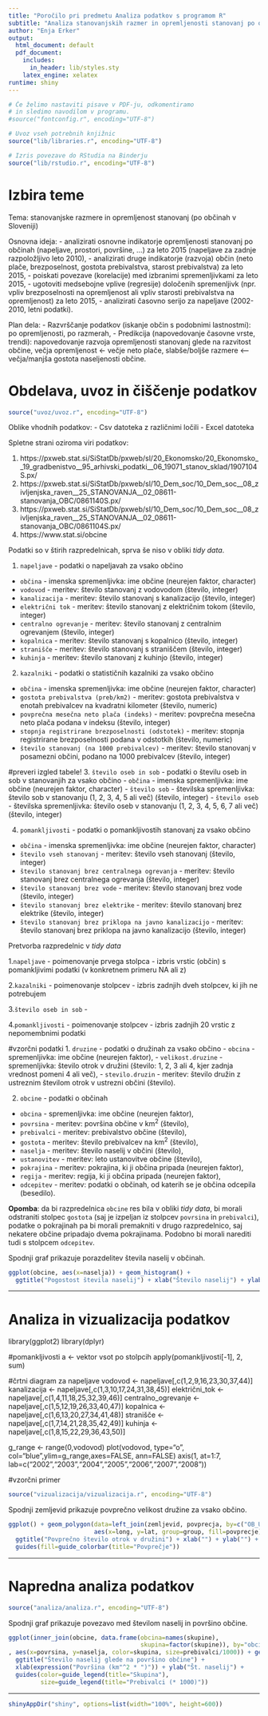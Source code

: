 ```yaml
---
title: "Poročilo pri predmetu Analiza podatkov s programom R"
subtitle: "Analiza stanovanjskih razmer in opremljenosti stanovanj po občinah v Sloveniji"
author: "Enja Erker"
output:
  html_document: default
  pdf_document:
    includes:
      in_header: lib/styles.sty
    latex_engine: xelatex
runtime: shiny
---
```


```r
# Če želimo nastaviti pisave v PDF-ju, odkomentiramo
# in sledimo navodilom v programu.
#source("fontconfig.r", encoding="UTF-8")

# Uvoz vseh potrebnih knjižnic
source("lib/libraries.r", encoding="UTF-8")
```

```r
# Izris povezave do RStudia na Binderju
source("lib/rstudio.r", encoding="UTF-8")
```

# Izbira teme

Tema: stanovanjske razmere in opremljenost stanovanj (po občinah v Sloveniji)

Osnovna ideja: 
-	analizirati osnovne indikatorje opremljenosti stanovanj po občinah (napeljave, prostori, površine, …) za leto 2015 (napeljave za zadnje razpoložljivo leto 2010),
-	analizirati druge indikatorje (razvoja) občin (neto plače, brezposelnost, gostota prebivalstva, starost prebivalstva) za leto 2015,
-	poiskati povezave (korelacije) med izbranimi spremenljivkami za leto 2015,
-	ugotoviti medsebojne vplive (regresije) določenih spremenljivk (npr. vpliv brezposelnosti na opremljenost ali vpliv starosti prebivalstva na opremljenost) za leto 2015,
-	analizirati časovno serijo za napeljave  (2002-2010, letni podatki).

Plan dela: 
-	Razvrščanje podatkov (iskanje občin s podobnimi lastnostmi): po opremljenosti, po razmerah,
-	Predikcija (napovedovanje časovne vrste, trendi): napovedovanje razvoja opremljenosti stanovanj glede na razvitost občine, večja opremljenost <- večje neto plače, slabše/boljše razmere <– večja/manjša gostota naseljenosti občine.


# Obdelava, uvoz in čiščenje podatkov

```r
source("uvoz/uvoz.r", encoding="UTF-8")
```

Oblike vhodnih podatkov:
-	Csv datoteka z različnimi ločili 
-	Excel datoteka

Spletne strani oziroma viri podatkov:

1.	https://pxweb.stat.si/SiStatDb/pxweb/sl/20_Ekonomsko/20_Ekonomsko__19_gradbenistvo__95_arhivski_podatki__06_19071_stanov_sklad/1907104S.px/
2.	https://pxweb.stat.si/SiStatDb/pxweb/sl/10_Dem_soc/10_Dem_soc__08_zivljenjska_raven__25_STANOVANJA__02_08611-stanovanja_OBC/0861140S.px/
3.	https://pxweb.stat.si/SiStatDb/pxweb/sl/10_Dem_soc/10_Dem_soc__08_zivljenjska_raven__25_STANOVANJA__02_08611-stanovanja_OBC/0861104S.px/
4.	https://www.stat.si/obcine

Podatki so v štirih razpredelnicah, sprva še niso v obliki *tidy data*.

1. `napeljave` - podatki o napeljavah za vsako občino
  - `občina` - imenska spremenljivka: ime občine (neurejen faktor, character)
  - `vodovod` - meritev: število stanovanj z vodovodom (število, integer)
  - `kanalizacija` - meritev: število stanovanj s kanalizacijo (število, integer) 
  - `električni tok` - meritev: število stanovanj z električnim tokom (število, integer)
  - `centralno ogrevanje` - meritev: število stanovanj z centralnim ogrevanjem (število, integer)
  - `kopalnica` - meritev: število stanovanj s kopalnico (število, integer)
  - `stranišče` - meritev: število stanovanj s straniščem (število, integer)
  - `kuhinja` - meritev: število stanovanj z kuhinjo (število, integer)

2. `kazalniki` - podatki o statističnih kazalniki za vsako občino
  - `občina` - imenska spremenljivka: ime občine (neurejen faktor, character)
  - `gostota prebivalstva (preb/km2)` - meritev: gostota prebivalstva v enotah prebivalcev na kvadratni kilometer (število, numeric)
  - `povprečna mesečna neto plača (indeks)` - meritev: povprečna mesečna neto plača podana v indeksu (število, integer) 
  - `stopnja registrirane brezposelnosti (odstotek)` - meritev: stopnja registrirane brezposelnosti podana v odstotkih (število, numeric)
  - `število stanovanj (na 1000 prebivalcev)` - meritev: število stanovanj v posamezni občini, podano na 1000 prebivalcev (število, integer)

#preveri izgled tabele!
3. `število oseb in sob` - podatki o številu oseb in sob v stanovanjih za vsako občino
  - `občina` - imenska spremenljivka: ime občine (neurejen faktor, character)
  - `število sob` - številska spremenljivka: število sob v stanovanju (1, 2, 3, 4, 5 ali več) (število, integer)
  - `število oseb` - številska spremenljivka: število oseb v stanovanju (1, 2, 3, 4, 5, 6, 7 ali več) (število, integer)

4. `pomankljivosti` - podatki o pomankljivostih stanovanj za vsako občino
  - `občina` - imenska spremenljivka: ime občine (neurejen faktor, character)
  - `število vseh stanovanj` - meritev: število vseh stanovanj (število, integer)
  - `število stanovanj brez centralnega ogrevanja` - meritev: število stanovanj brez centralnega ogrevanja (število, integer) 
  - `število stanovanj brez vode` - meritev: število stanovanj brez vode (število, integer)
  - `število stanovanj brez elektrike` - meritev: število stanovanj brez elektrike (število, integer)
  - `število stanovanj brez priklopa na javno kanalizacijo` - meritev: število stanovanj brez priklopa na javno kanalizacijo (število, integer)

Pretvorba razpredelnic v *tidy data*

1.`napeljave`
  - poimenovanje prvega stolpca
  - izbris vrstic (občin) s pomankljivimi podatki (v konkretnem primeru NA ali z)

2.`kazalniki`
  - poimenovanje stolpcev
  - izbris zadnjih dveh stolpcev, ki jih ne potrebujem

3.`število oseb in sob`
  -

4.`pomankljivosti`
  - poimenovanje stolpcev
  - izbris zadnjih 20 vrstic z nepomembnimi podatki


#vzorčni podatki
1. `druzine` - podatki o družinah za vsako občino
  - `obcina` - spremenljivka: ime občine (neurejen faktor),
  - `velikost.druzine` - spremenljivka: število otrok v družini (število: 1, 2, 3 ali 4, kjer zadnja vrednost pomeni 4 ali več),
  - `stevilo.druzin` - meritev: število družin z ustreznim številom otrok v ustrezni občini (število).

2. `obcine` - podatki o občinah
  - `obcina` - spremenljivka: ime občine (neurejen faktor),
  - `povrsina` - meritev: površina občine v km$^2$ (število),
  - `prebivalci` - meritev: prebivalstvo občine (število),
  - `gostota` - meritev: število prebivalcev na km$^2$ (število),
  - `naselja` - meritev: število naselij v občini (število),
  - `ustanovitev` - meritev: leto ustanovitve občine (število),
  - `pokrajina` - meritev: pokrajina, ki ji občina pripada (neurejen faktor),
  - `regija` - meritev: regija, ki ji občina pripada (neurejen faktor),
  - `odcepitev` - meritev: podatki o občinah, od katerih se je občina odcepila (besedilo).

**Opomba**: da bi razpredelnica `obcine` res bila v obliki *tidy data*, bi morali odstraniti stolpec `gostota` (saj je izpeljan iz stolpcev `povrsina` in `prebivalci`), podatke o pokrajinah pa bi morali premakniti v drugo razpredelnico, saj nekatere občine pripadajo dvema pokrajinama. Podobno bi morali narediti tudi s stolpcem `odcepitev`.

Spodnji graf prikazuje porazdelitev števila naselij v občinah.

```r
ggplot(obcine, aes(x=naselja)) + geom_histogram() +
  ggtitle("Pogostost števila naselij") + xlab("Število naselij") + ylab("Število občin")
```

***

# Analiza in vizualizacija podatkov

library(ggplot2)
library(dplyr)

#pomankljivosti
a <- vektor vsot po stolpcih
apply(pomankljivosti[-1], 2, sum)



#črtni diagram za napeljave 
vodovod <- napeljave[,c(1,2,9,16,23,30,37,44)]
kanalizacija <- napeljave[,c(1,3,10,17,24,31,38,45)]
električni_tok <- napeljave[,c(1,4,11,18,25,32,39,46)]
centralno_ogrevanje <- napeljave[,c(1,5,12,19,26,33,40,47)]
kopalnica <- napeljave[,c(1,6,13,20,27,34,41,48)]
stranišče <- napeljave[,c(1,7,14,21,28,35,42,49)]
kuhinja <- napeljave[,c(1,8,15,22,29,36,43,50)]




g_range <- range(0,vodovod)
plot(vodovod, type="o", col="blue",ylim=g_range,axes=FALSE, ann=FALSE)
axis(1, at=1:7, lab=c("2002","2003","2004","2005","2006","2007","2008"))


#vzorčni primer
```r
source("vizualizacija/vizualizacija.r", encoding="UTF-8")
```

Spodnji zemljevid prikazuje povprečno velikost družine za vsako občino.

```r
ggplot() + geom_polygon(data=left_join(zemljevid, povprecja, by=c("OB_UIME"="obcina")),
                        aes(x=long, y=lat, group=group, fill=povprecje)) +
  ggtitle("Povprečno število otrok v družini") + xlab("") + ylab("") +
  guides(fill=guide_colorbar(title="Povprečje"))
```

***

# Napredna analiza podatkov

```r
source("analiza/analiza.r", encoding="UTF-8")
```

Spodnji graf prikazuje povezavo med številom naselij in površino občine.

```r
ggplot(inner_join(obcine, data.frame(obcina=names(skupine),
                                     skupina=factor(skupine)), by="obcina")
, aes(x=povrsina, y=naselja, color=skupina, size=prebivalci/1000)) + geom_point() +
  ggtitle("Število naselij glede na površino občine") +
  xlab(expression("Površina (km"^2 * ")")) + ylab("Št. naselij") +
  guides(color=guide_legend(title="Skupina"),
         size=guide_legend(title="Prebivalci (* 1000)"))
```

***

```r
shinyAppDir("shiny", options=list(width="100%", height=600))
```
